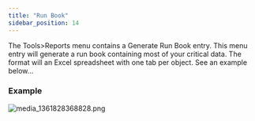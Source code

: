 ```yaml
---
title: "Run Book"
sidebar_position: 14
---
```


The Tools>Reports menu contains a Generate Run Book entry. This menu entry will generate a run book containing most of your critical data. The format will an Excel spreadsheet with one tab per object. See an example below...

### Example

![media_1361828368828.png](/assets/images/media_1361828368828.png)

